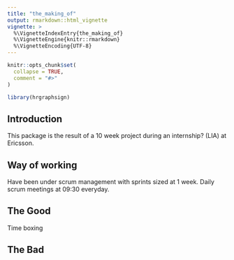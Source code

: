 ```yaml
---
title: "the_making_of"
output: rmarkdown::html_vignette
vignette: >
  %\VignetteIndexEntry{the_making_of}
  %\VignetteEngine{knitr::rmarkdown}
  %\VignetteEncoding{UTF-8}
---
```


```r
knitr::opts_chunk$set(
  collapse = TRUE,
  comment = "#>"
)
```

```r
library(hrgraphsign)
```

## Introduction
This package is the result of a 10 week project during an internship? (LIA) at Ericsson.

## Way of working
Have been under scrum management with sprints sized at 1 week. 
Daily scrum meetings at 09:30 everyday.


## The Good
Time boxing

## The Bad

